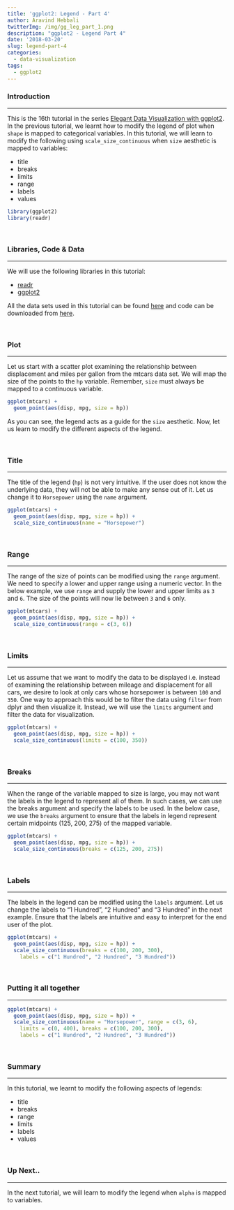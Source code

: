 ```yaml
---
title: 'ggplot2: Legend - Part 4'
author: Aravind Hebbali
twitterImg: /img/gg_leg_part_1.png
description: "ggplot2 - Legend Part 4"
date: '2018-03-20'
slug: legend-part-4
categories:
  - data-visualization
tags:
  - ggplot2
---
```


### Introduction

<hr>

This is the 16th tutorial in the series [Elegant Data Visualization with ggplot2](https://tutorials.rsquaredacademy.com/data-visualization/index.html). 
In the previous tutorial, we learnt how to modify the legend of plot when `shape` 
is mapped to categorical variables. In this tutorial, we will learn to modify the 
following using `scale_size_continuous` when `size` aesthetic is mapped to 
variables:

- title
- breaks
- limits
- range
- labels
- values

```r
library(ggplot2)
library(readr)
```

<br>

### Libraries, Code & Data

<hr>

We will use the following libraries in this tutorial:

- [readr](http://readr.tidyverse.org/)
- [ggplot2](http://ggplot2.tidyverse.org/)

All the data sets used in this tutorial can be found [here](https://github.com/rsquaredacademy/datasets) and code can be downloaded from [here](https://gist.github.com/rsquaredacademy/9c1e4475fe554377bb3b20acf0b71231).

<br>

### Plot

<hr>

Let us start with a scatter plot examining the relationship between displacement
and miles per gallon from the mtcars data set. We will map the size of the points
to the `hp` variable. Remember, `size` must always be mapped to a continuous 
variable.

```r
ggplot(mtcars) +
  geom_point(aes(disp, mpg, size = hp))
```

As you can see, the legend acts as a guide for the `size` aesthetic. Now, let 
us learn to modify the different aspects of the legend.

<br>

### Title

<hr>

The title of the legend (`hp`) is not very intuitive. If the user does 
not know the underlying data, they will not be able to make any sense out of it. 
Let us change it to `Horsepower` using the `name` argument.

```r
ggplot(mtcars) +
  geom_point(aes(disp, mpg, size = hp)) +
  scale_size_continuous(name = "Horsepower")
```

<br>

### Range

<hr>

The range of the size of points can be modified using the `range` argument. We
need to specify a lower and upper range using a numeric vector. In the below
example, we use `range` and supply the lower and upper limits as `3` and `6`. 
The size of the points will now lie between `3` and `6` only.

```r
ggplot(mtcars) +
  geom_point(aes(disp, mpg, size = hp)) +
  scale_size_continuous(range = c(3, 6))
```

<br>

### Limits

<hr>

Let us assume that we want to modify the data to be displayed i.e. instead of 
examining the relationship between mileage and displacement for all cars, we 
desire to look at only cars whose horsepower is between `100` and `350`. 
One way to approach this would be to filter the data using `filter` from dplyr 
and then visualize it. Instead, we will use the `limits` argument and filter 
the data for visualization.


```r
ggplot(mtcars) +
  geom_point(aes(disp, mpg, size = hp)) +
  scale_size_continuous(limits = c(100, 350))
```

<br>

### Breaks

<hr>

When the range of the variable mapped to size is large, you may not 
want the labels in the legend to represent all of them. In such cases, we can 
use the breaks argument and specify the labels to be used. In the below case, 
we use the `breaks` argument to ensure that the labels in legend represent 
certain midpoints (125, 200, 275) of the mapped variable.


```r
ggplot(mtcars) +
  geom_point(aes(disp, mpg, size = hp)) +
  scale_size_continuous(breaks = c(125, 200, 275))
```

<br>

### Labels

<hr>

The labels in the legend can be modified using the `labels` argument. Let us 
change the labels to "1 Hundred", "2 Hundred" and "3 Hundred" in the next example. 
Ensure that the labels are intuitive and easy to interpret for the end user of 
the plot.


```r
ggplot(mtcars) +
  geom_point(aes(disp, mpg, size = hp)) +
  scale_size_continuous(breaks = c(100, 200, 300),
    labels = c("1 Hundred", "2 Hundred", "3 Hundred"))
```

<br>

### Putting it all together

<hr>

```r
ggplot(mtcars) +
  geom_point(aes(disp, mpg, size = hp)) +
  scale_size_continuous(name = "Horsepower", range = c(3, 6), 
    limits = c(0, 400), breaks = c(100, 200, 300),
    labels = c("1 Hundred", "2 Hundred", "3 Hundred"))
```

<br>

### Summary

<hr>

In this tutorial, we learnt to modify the following aspects of legends: 

- title
- breaks
- range
- limits
- labels
- values

<br>

### Up Next..

<hr>

In the next tutorial, we will learn to modify the legend when `alpha` is mapped to variables. 

<br>
